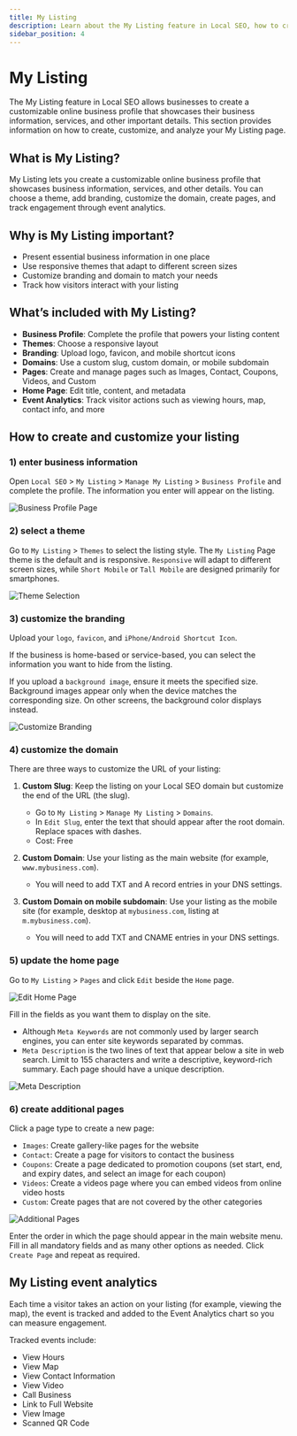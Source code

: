 ```yaml
---
title: My Listing
description: Learn about the My Listing feature in Local SEO, how to create and customize your listing page, and analyze its performance.
sidebar_position: 4
---
```


# My Listing

The My Listing feature in Local SEO allows businesses to create a customizable online business profile that showcases their business information, services, and other important details. This section provides information on how to create, customize, and analyze your My Listing page.

## What is My Listing?

My Listing lets you create a customizable online business profile that showcases business information, services, and other details. You can choose a theme, add branding, customize the domain, create pages, and track engagement through event analytics.

## Why is My Listing important?

- Present essential business information in one place
- Use responsive themes that adapt to different screen sizes
- Customize branding and domain to match your needs
- Track how visitors interact with your listing

## What’s included with My Listing?

- **Business Profile**: Complete the profile that powers your listing content
- **Themes**: Choose a responsive layout
- **Branding**: Upload logo, favicon, and mobile shortcut icons
- **Domains**: Use a custom slug, custom domain, or mobile subdomain
- **Pages**: Create and manage pages such as Images, Contact, Coupons, Videos, and Custom
- **Home Page**: Edit title, content, and metadata
- **Event Analytics**: Track visitor actions such as viewing hours, map, contact info, and more

## How to create and customize your listing

### 1) enter business information
Open `Local SEO` > `My Listing` > `Manage My Listing` > `Business Profile` and complete the profile. The information you enter will appear on the listing.

![Business Profile Page](./img/21570073939735.png)

### 2) select a theme
Go to `My Listing` > `Themes` to select the listing style. The `My Listing` Page theme is the default and is responsive. `Responsive` will adapt to different screen sizes, while `Short Mobile` or `Tall Mobile` are designed primarily for smartphones.

![Theme Selection](./img/21570073957783.png)

### 3) customize the branding
Upload your `logo`, `favicon`, and `iPhone/Android Shortcut Icon`.

If the business is home-based or service-based, you can select the information you want to hide from the listing.

If you upload a `background image`, ensure it meets the specified size. Background images appear only when the device matches the corresponding size. On other screens, the background color displays instead.

![Customize Branding](./img/21570057485975.png)

### 4) customize the domain

There are three ways to customize the URL of your listing:

1. **Custom Slug**: Keep the listing on your Local SEO domain but customize the end of the URL (the slug).
   - Go to `My Listing` > `Manage My Listing` > `Domains`.
   - In `Edit Slug`, enter the text that should appear after the root domain. Replace spaces with dashes.
   - Cost: Free

2. **Custom Domain**: Use your listing as the main website (for example, `www.mybusiness.com`).
   - You will need to add TXT and A record entries in your DNS settings.

3. **Custom Domain on mobile subdomain**: Use your listing as the mobile site (for example, desktop at `mybusiness.com`, listing at `m.mybusiness.com`).
   - You will need to add TXT and CNAME entries in your DNS settings.

### 5) update the home page
Go to `My Listing` > `Pages` and click `Edit` beside the `Home` page.

![Edit Home Page](./img/21570057511959.png)

Fill in the fields as you want them to display on the site.

- Although `Meta Keywords` are not commonly used by larger search engines, you can enter site keywords separated by commas.
- `Meta Description` is the two lines of text that appear below a site in web search. Limit to 155 characters and write a descriptive, keyword-rich summary. Each page should have a unique description.

![Meta Description](./img/4406953005335.png)

### 6) create additional pages
Click a page type to create a new page:

- `Images`: Create gallery-like pages for the website
- `Contact`: Create a page for visitors to contact the business
- `Coupons`: Create a page dedicated to promotion coupons (set start, end, and expiry dates, and select an image for each coupon)
- `Videos`: Create a videos page where you can embed videos from online video hosts
- `Custom`: Create pages that are not covered by the other categories

![Additional Pages](./img/21570074024599.png)

Enter the order in which the page should appear in the main website menu. Fill in all mandatory fields and as many other options as needed. Click `Create Page` and repeat as required.

## My Listing event analytics

Each time a visitor takes an action on your listing (for example, viewing the map), the event is tracked and added to the Event Analytics chart so you can measure engagement.

Tracked events include:

- View Hours
- View Map
- View Contact Information
- View Video
- Call Business
- Link to Full Website
- View Image
- Scanned QR Code